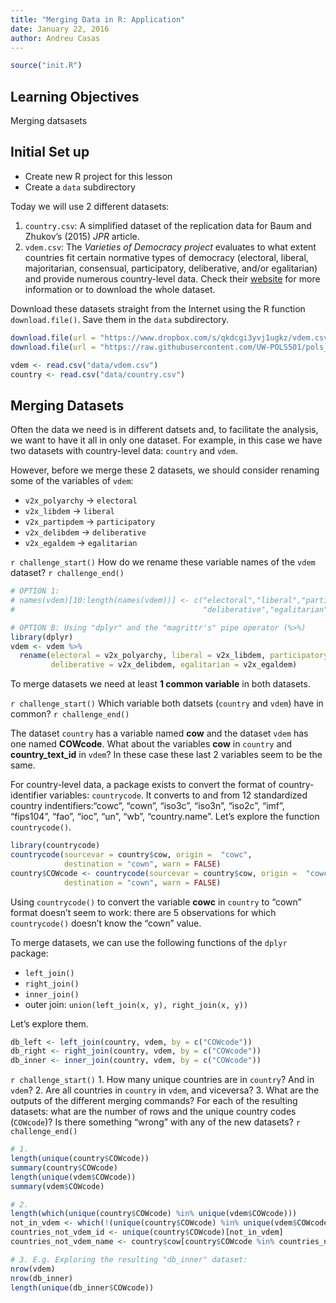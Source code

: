 ```yaml
---
title: "Merging Data in R: Application"
date: January 22, 2016
author: Andreu Casas
---
```


```r
source("init.R")
```

## Learning Objectives

Merging datsasets

## Initial Set up

- Create new R project for this lesson
- Create a `data` subdirectory

Today we will use 2 different datasets:

1. `country.csv`: A simplified dataset of the replication data for Baum and Zhukov's (2015) *JPR* article. 
2. `vdem.csv`: The *Varieties of Democracy project* evaluates to what extent countries fit certain normative types of democracy (electoral, liberal, majoritarian, consensual, participatory, deliberative, and/or egalitarian) and provide numerous country-level data. Check their [website](https://v-dem.net/en/) for more information or to download the whole dataset.

Download these datasets straight from the Internet using the R function `download.file()`. Save them in the `data` subdirectory.

```r
download.file(url = "https://www.dropbox.com/s/qkdcgi3yvj1ugkz/vdem.csv?dl=0&preview=vdem.csv#", destfile = "data/vdem.csv")
download.file(url = "https://raw.githubusercontent.com/UW-POLS501/pols_501_wi16/master/lessons/data/country.csv", destfile = "data/country.csv")
```

```r
vdem <- read.csv("data/vdem.csv")
country <- read.csv("data/country.csv")
```

## Merging Datasets

Often the data we need is in different datsets and, to facilitate the analysis, we want to have it all in only one dataset. For example, in this case we have two datasets with country-level data: `country` and `vdem`. 

However, before we merge these 2 datasets, we should consider renaming some of the variables of `vdem`:

- `v2x_polyarchy` -> `electoral`
- `v2x_libdem` -> `liberal`
- `v2x_partipdem` -> `participatory`
- `v2x_delibdem` -> `deliberative`
- `v2x_egaldem` -> `egalitarian`

`r challenge_start()`
How do we rename these variable names of the `vdem` dataset?
`r challenge_end()`

```r
# OPTION 1:
# names(vdem)[10:length(names(vdem))] <- c("electoral","liberal","participatory",
#                                          "deliberative","egalitarian")
```


```r
# OPTION B: Using "dplyr" and the "magrittr's" pipe operator (%>%)
library(dplyr)
vdem <- vdem %>%
  rename(electoral = v2x_polyarchy, liberal = v2x_libdem, participatory = v2x_partipdem,
         deliberative = v2x_delibdem, egalitarian = v2x_egaldem)
```

To merge datasets we need at least **1 common variable** in both datasets. 

`r challenge_start()`
Which variable both datsets (`country` and `vdem`) have in common?
`r challenge_end()`

The dataset `country` has a variable named **cow** and the dataset `vdem` has one named **COWcode**. What about the variables **cow** in `country` and **country_text_id** in `vdem`? In these case these last 2 variables seem to be the same.

For country-level data, a package exists to convert the format of country-identifier variables: `countrycode`. It converts to and from 12 standardized country indentifiers:"cowc", "cown", "iso3c", "iso3n", "iso2c", "imf", "fips104", "fao", "ioc", "un", "wb", "country.name". Let's explore the function `countrycode()`. 

```r
library(countrycode)
countrycode(sourcevar = country$cow, origin =  "cowc",
            destination = "cown", warn = FALSE)
country$COWcode <- countrycode(sourcevar = country$cow, origin =  "cowc",
            destination = "cown", warn = FALSE)
```

Using `countrycode()` to convert the variable **cowc** in `country` to "cown" format doesn't seem to work: there are 5 observations for which `countrycode()` doesn't know the "cown" value.

To merge datasets, we can use the following functions of the `dplyr` package:

- `left_join()`
- `right_join()`
- `inner_join()`
- outer join: `union(left_join(x, y), right_join(x, y))`

Let's explore them. 

```r
db_left <- left_join(country, vdem, by = c("COWcode"))
db_right <- right_join(country, vdem, by = c("COWcode"))
db_inner <- inner_join(country, vdem, by = c("COWcode"))
```

`r challenge_start()`
1. How many unique countries are in `country`? And in `vdem`?
2. Are all countries in `country` in `vdem`, and viceversa?
3. What are the outputs of the different merging commands? For each of the resulting datasets: what are the number of rows and the unique country codes (`COWcode`)? Is there something "wrong" with any of the new datasets?
`r challenge_end()`

```r
# 1.
length(unique(country$COWcode))
summary(country$COWcode)
length(unique(vdem$COWcode))
summary(vdem$COWcode)

# 2. 
length(which(unique(country$COWcode) %in% unique(vdem$COWcode)))
not_in_vdem <- which(!(unique(country$COWcode) %in% unique(vdem$COWcode)))
countries_not_vdem_id <- unique(country$COWcode)[not_in_vdem]
countries_not_vdem_name <- country$cow[country$COWcode %in% countries_not_vdem_id]

# 3. E.g. Exploring the resulting "db_inner" dataset:
nrow(vdem)
nrow(db_inner)
length(unique(db_inner$COWcode))
```